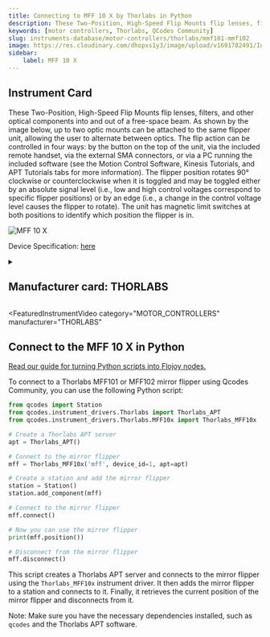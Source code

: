 ```yaml
---
title: Connecting to MFF 10 X by Thorlabs in Python
description: These Two-Position, High-Speed Flip Mounts flip lenses, filters, and other optical components into and out of a free-space beam. As shown by the image below, up to two optic mounts can be attached to the same flipper unit, allowing the user to alternate between optics. The flip action can be controlled in four ways, by the button on the top of the unit, via the included remote handset, via the external SMA connectors, or via a PC running the included software (see the Motion Control Software, Kinesis Tutorials, and APT Tutorials tabs for more information). The flipper position rotates 90° clockwise or counterclockwise when it is toggled and may be toggled either by an absolute signal level (i.e., low and high control voltages correspond to specific flipper positions) or by an edge (i.e., a change in the control voltage level causes the flipper to rotate). The unit has magnetic limit switches at both positions to identify which position the flipper is in.
keywords: [motor controllers, Thorlabs, QCodes Community] 
slug: instruments-database/motor-controllers/thorlabs/mmf101-mmf102 
image: https://res.cloudinary.com/dhopxs1y3/image/upload/v1691782491/Instruments/Motion/MMF101-MMF102/MMF101-MMF102.jpg
sidebar:
    label: MFF 10 X 
---
```



## Instrument Card

These Two-Position, High-Speed Flip Mounts flip lenses, filters, and other optical components into and out of a free-space beam. As shown by the image below, up to two optic mounts can be attached to the same flipper unit, allowing the user to alternate between optics. The flip action can be controlled in four ways: by the button on the top of the unit, via the included remote handset, via the external SMA connectors, or via a PC running the included software (see the Motion Control Software, Kinesis Tutorials, and APT Tutorials tabs for more information). The flipper position rotates 90° clockwise or counterclockwise when it is toggled and may be toggled either by an absolute signal level (i.e., low and high control voltages correspond to specific flipper positions) or by an edge (i.e., a change in the control voltage level causes the flipper to rotate). The unit has magnetic limit switches at both positions to identify which position the flipper is in.

![MFF 10 X](https://res.cloudinary.com/dhopxs1y3/image/upload/v1691782491/Instruments/Motion/MMF101-MMF102/MMF101-MMF102.jpg)

Device Specification: [here](https://www.thorlabs.com/_sd.cfm?fileName=ETN012604-D02.pdf&partNumber=MFF102)

<details style={{ marginTop: "15px"}}>
<summary><h2 style={{display:'inline'}}>Manufacturer card: THORLABS</h2></summary>

![THORLABS](https://res.cloudinary.com/dhopxs1y3/image/upload/v1692126009/Instruments/Vendor%20Logos/Thorlabs.png)

Thorlabs, Inc. is an American privately held optical equipment company headquartered in Newton, New Jersey. The company was founded in 1989 by Alex Cable, who serves as its current president and CEO. As of 2018, Thorlabs has annual sales of approximately $500 million.

- Headquarters: USA
- Yearly Revenue (millions, USD): 550
- Vendor Website: [here](https://www.thorlabs.com/)

</details>


<FeaturedInstrumentVideo
  category="MOTOR_CONTROLLERS"
  manufacturer="THORLABS"
></FeaturedInstrumentVideo>

## Connect to the MFF 10 X in Python

[Read our guide for turning Python scripts into Flojoy nodes.](https://docs.flojoy.ai/contribution/blocks/custom-flojoy-block/)


<Tabs>

<TabItem value="Flojoy" label="Flojoy" className="flojoy-instrument-tabs">

<NodeCardCollection category='MOTOR_CONTROLLERS' manufacturer='THORLABS'></NodeCardCollection>

</TabItem>
<TabItem value="QCodes Community" label="QCodes Community">

To connect to a Thorlabs MFF101 or MFF102 mirror flipper using Qcodes Community, you can use the following Python script:

```python
from qcodes import Station
from qcodes.instrument_drivers.Thorlabs import Thorlabs_APT
from qcodes.instrument_drivers.Thorlabs.MFF10x import Thorlabs_MFF10x

# Create a Thorlabs APT server
apt = Thorlabs_APT()

# Connect to the mirror flipper
mff = Thorlabs_MFF10x('mff', device_id=1, apt=apt)

# Create a station and add the mirror flipper
station = Station()
station.add_component(mff)

# Connect to the mirror flipper
mff.connect()

# Now you can use the mirror flipper
print(mff.position())

# Disconnect from the mirror flipper
mff.disconnect()
```

This script creates a Thorlabs APT server and connects to the mirror flipper using the `Thorlabs_MFF10x` instrument driver. It then adds the mirror flipper to a station and connects to it. Finally, it retrieves the current position of the mirror flipper and disconnects from it.

Note: Make sure you have the necessary dependencies installed, such as `qcodes` and the Thorlabs APT software.

</TabItem>
</Tabs>